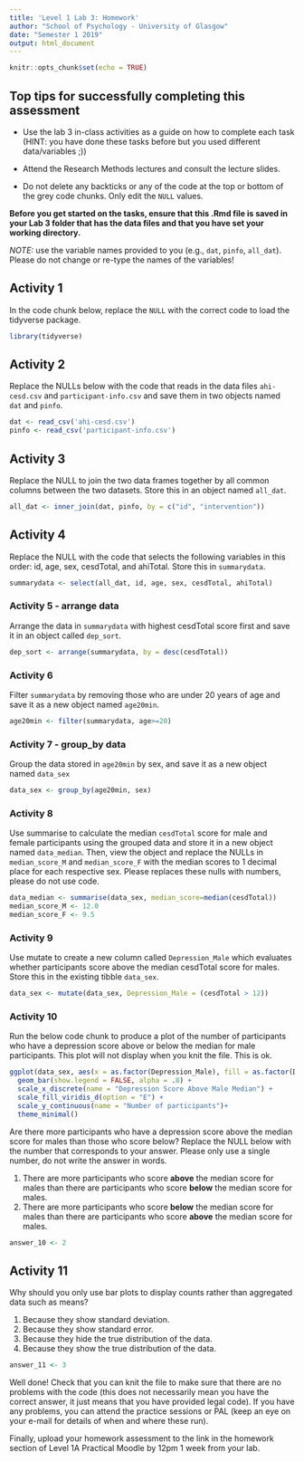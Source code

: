 ```yaml
---
title: 'Level 1 Lab 3: Homework'
author: "School of Psychology - University of Glasgow"
date: "Semester 1 2019"
output: html_document
---
```


```r
knitr::opts_chunk$set(echo = TRUE)
```

## Top tips for successfully completing this assessment 

* Use the lab 3 in-class activities as a guide on how to complete each task (HINT: you have done these tasks before but you used different data/variables ;))

* Attend the Research Methods lectures and consult the lecture slides.

* Do not delete any backticks or any of the code at the top or bottom of the grey code chunks. Only edit the `NULL` values. 

**Before you get started on the tasks, ensure that this .Rmd file is saved in your Lab 3 folder that has the data files and that you have set your working directory.**

*NOTE:* use the variable names provided to you (e.g., `dat`, `pinfo`, `all_dat`). Please do not change or re-type the names of the variables!

## Activity 1 

In the code chunk below, replace the `NULL` with the correct code to load the tidyverse package.

```r
library(tidyverse)
```

## Activity 2 

Replace the NULLs below with the code that reads in the data files `ahi-cesd.csv` and `participant-info.csv` and save them in two objects named `dat` and `pinfo`.

```r
dat <- read_csv('ahi-cesd.csv')
pinfo <- read_csv('participant-info.csv')
```


## Activity 3

Replace the NULL to join the two data frames together by all common columns between the two datasets. Store this in an object named `all_dat`.

```r
all_dat <- inner_join(dat, pinfo, by = c("id", "intervention"))
```

## Activity 4 

Replace the NULL with the code that selects the following variables in this order: id, age, sex, cesdTotal, and ahiTotal. Store this in `summarydata`. 

```r
summarydata <- select(all_dat, id, age, sex, cesdTotal, ahiTotal)
```

### Activity 5 - arrange data

Arrange the data in ```summarydata``` with highest cesdTotal score first and save it in an object called ```dep_sort```.

```r
dep_sort <- arrange(summarydata, by = desc(cesdTotal))
```

### Activity 6 

Filter ```summarydata``` by removing those who are under 20 years of age and save it as a new object named ```age20min```.

```r
age20min <- filter(summarydata, age>=20)
```

### Activity 7 - group_by data

Group the data stored in ```age20min``` by sex, and save it as a new object named ```data_sex``` 

```r
data_sex <- group_by(age20min, sex)
```

### Activity 8

Use summarise to calculate the median `cesdTotal` score for male and female participants using the grouped data and store it in a new object named `data_median`. Then, view the object and replace the NULLs in ```median_score_M``` and ```median_score_F``` with the median scores to 1 decimal place for each respective sex. Please replaces these nulls with numbers, please do not use code. 

```r
data_median <- summarise(data_sex, median_score=median(cesdTotal))
median_score_M <- 12.0
median_score_F <- 9.5
```

### Activity 9

Use mutate to create a new column called `Depression_Male` which evaluates whether participants score above the median cesdTotal score for males. Store this in the existing tibble `data_sex`.

```r
data_sex <- mutate(data_sex, Depression_Male = (cesdTotal > 12))
```

### Activity 10

Run the below code chunk to produce a plot of the number of participants who have a depression score above or below the median for male participants. This plot will not display when you knit the file. This is ok. 

```r
ggplot(data_sex, aes(x = as.factor(Depression_Male), fill = as.factor(Depression_Male))) +
  geom_bar(show.legend = FALSE, alpha = .8) +
  scale_x_discrete(name = "Depression Score Above Male Median") +
  scale_fill_viridis_d(option = "E") +
  scale_y_continuous(name = "Number of participants")+
  theme_minimal()
```

Are there more participants who have a depression score above the median score for males than those who score below? Replace the NULL below with the number that corresponds to your answer. Please only use a single number, do not write the answer in words. 

1. There are more participants who score **above** the median score for males than there are participants who score **below** the median score for males.
2. There are more participants who score **below** the median score for males than there are participants who score **above** the median score for males.


```r
answer_10 <- 2
```

## Activity 11

Why should you only use bar plots to display counts rather than aggregated data such as means?

1. Because they show standard deviation.
2. Because they show standard error.
3. Because they hide the true distribution of the data. 
4. Because they show the true distribution of the data. 

```r
answer_11 <- 3
```

Well done! Check that you can knit the file to make sure that there are no problems with the code (this does not necessarily mean you have the correct answer, it just means that you have provided legal code). If you have any problems, you can attend the practice sessions or PAL (keep an eye on your e-mail for details of when and where these run).

Finally, upload your homework assessment to the link in the homework section of Level 1A Practical Moodle by 12pm 1 week from your lab. 
 